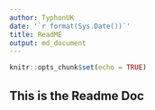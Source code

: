 ```yaml
---
author: TyphonUK
date: '`r format(Sys.Date())`'
title: ReadME
output: md_document
---
```


```r
knitr::opts_chunk$set(echo = TRUE)
```

## This is the Readme Doc